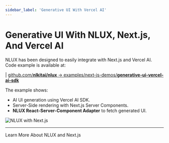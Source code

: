 ```yaml
---
sidebar_label: 'Generative UI With Vercel AI'
---
```



# Generative UI With NLUX, Next.js, And Vercel AI

NLUX has been designed to easily integrate with Next.js and Vercel AI.<br />
Code example is available at:

| [github.com/**nlkitai/nlux** -> examples/next-js-demos/**generative-ui-vercel-ai-sdk**](https://github.com/nlkitai/nlux/tree/latest/examples/next-js-demos/generative-ui-vercel-ai-sdk)

The example shows:

* AI UI generation using Vercel AI SDK.
* Server-Side rendering with Next.js Server Components.
* **NLUX React-Server-Component Adapter** to fetch generated UI.

![NLUX with Next.js](/images/screens/nlux-next.png)

---

<Link className="learn-more-link button button--secondary" to="/learn/get-started/vercel-ai">Learn More About NLUX and Next.js</Link>
